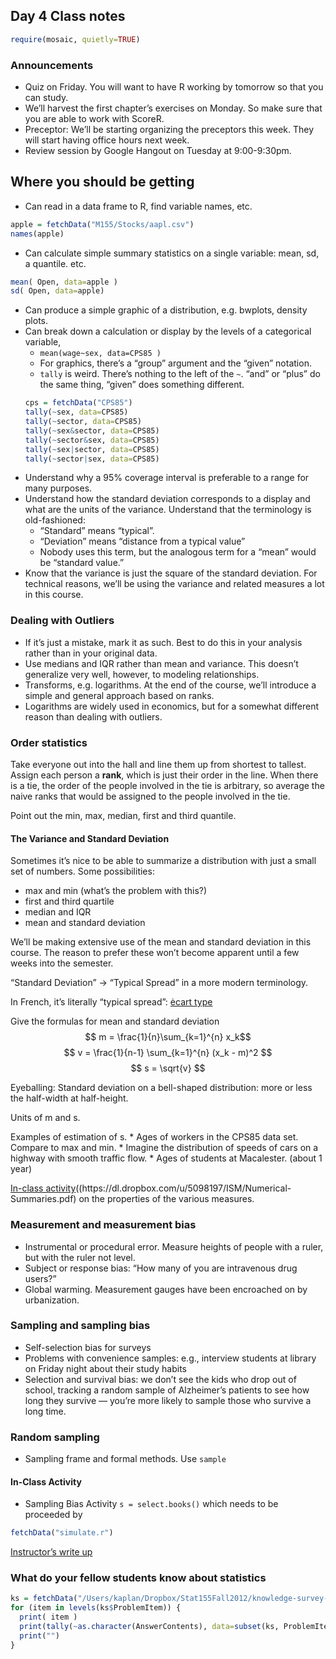 Day 4 Class notes
--------------------------

```r
require(mosaic, quietly=TRUE)
```

### Announcements

* Quiz on Friday.  You will want to have R working by tomorrow so that you can study.
* We'll harvest the first chapter's exercises on Monday.  So make sure that you are able to work with ScoreR.
* Preceptor: We'll be starting organizing the preceptors this week.  They will start having office hours next week.
* Review session by Google Hangout on Tuesday at 9:00-9:30pm.

## Where you should be getting

* Can read in a data frame to R, find variable names, etc.
```r
apple = fetchData("M155/Stocks/aapl.csv")
names(apple)
```
* Can calculate simple summary statistics on a single variable: mean, sd, a quantile. etc.
```r
mean( Open, data=apple )
sd( Open, data=apple)
```
* Can produce a simple graphic of a distribution, e.g. bwplots, density plots.
* Can break down a calculation or display by the levels of a categorical variable, 
   * `mean(wage~sex, data=CPS85 )`
   * For graphics, there's a "group" argument and the "given" notation.
   * `tally` is weird.  There's nothing to the left of the `~`.  "and" or "plus" do the same thing, "given" does something different.
```r
cps = fetchData("CPS85")
tally(~sex, data=CPS85)
tally(~sector, data=CPS85)
tally(~sex&sector, data=CPS85)
tally(~sector&sex, data=CPS85)
tally(~sex|sector, data=CPS85)
tally(~sector|sex, data=CPS85)
```
* Understand why a 95% coverage interval is preferable to a range for many purposes.
* Understand how the standard deviation corresponds to a display and what are the units of the variance.  Understand that the terminology is old-fashioned:
    * "Standard" means "typical".
    * "Deviation" means "distance from a typical value"
    * Nobody uses this term, but the analogous term for a "mean" would be "standard value."
* Know that the variance is just the square of the standard deviation.  For technical reasons, we'll be using the variance and related measures a lot in this course.







### Dealing with Outliers

* If it's just a mistake, mark it as such.  Best to do this in your analysis rather than in your original data.
* Use medians and IQR rather than mean and variance.  This doesn't generalize very well, however, to modeling relationships.
* Transforms, e.g. logarithms.  At the end of the course, we'll introduce a simple and general approach based on ranks.
* Logarithms are widely used in economics, but for a somewhat different reason than dealing with outliers.


### Order statistics

Take everyone out into the hall and line them up from shortest to tallest.  Assign each person a **rank**, which is just their order in the line.  When there is a tie, the order of the people involved in the tie is arbitrary, so average the naive ranks that would be assigned to the people involved in the tie.

Point out the min, max, median, first and third quantile.

#### The Variance and Standard Deviation

Sometimes it's nice to be able to summarize a distribution with just a small set of numbers.  Some possibilities:

* max and min (what's the problem with this?)
* first and third quartile
* median and IQR
* mean and standard deviation

We'll be making extensive use of the mean and standard deviation in this course.  The reason to prefer these won't become apparent until a few weeks into the semester.

"Standard Deviation" -> "Typical Spread" in a more modern terminology.

In French, it's literally "typical spread": [ėcart type](http://fr.wikipedia.org/wiki/%C3%89cart_type)

Give the formulas for mean and standard deviation
$$ m = \frac{1}{n}\sum_{k=1}^{n} x_k$$
$$ v = \frac{1}{n-1} \sum_{k=1}^{n} (x_k - m)^2 $$
$$ s = \sqrt{v} $$

Eyeballing: Standard deviation on a bell-shaped distribution: more or less the half-width at half-height.

Units of m and s.  

Examples of estimation of s.
* Ages of workers in the CPS85 data set.  Compare to max and min.
* Imagine the distribution of speeds of cars on a highway with smooth traffic flow.
* Ages of students at Macalester. (about 1 year)

[In-class activity]((https://dl.dropbox.com/u/5098197/ISM/Numerical-Summaries.pdf) on the properties of the various measures.




### Measurement and measurement bias
* Instrumental or procedural error. Measure heights of people with a ruler, but with the ruler not level.
* Subject or response bias: "How many of you are intravenous drug users?"
* Global warming. Measurement gauges have been encroached on by urbanization.


### Sampling and sampling bias
* Self-selection bias for surveys
* Problems with convenience samples: e.g., interview students at library on Friday night about their study habits
* Selection and survival bias: we don't see the kids who drop out of school, tracking a random sample of Alzheimer's patients to see how long they survive --- you're more likely to sample those who survive a long time.

### Random sampling
* Sampling frame and formal methods.  Use `sample` 

#### In-Class Activity

* Sampling Bias Activity `s = select.books()` which needs to be proceeded by
```r
fetchData("simulate.r")
```

[Instructor's write up](../Activities/SelectingLibraryBooks.html)



### What do your fellow students know about statistics
```r
ks = fetchData("/Users/kaplan/Dropbox/Stat155Fall2012/knowledge-survey-2012-09-11.csv")
for (item in levels(ks$ProblemItem)) {
  print( item )
  print(tally(~as.character(AnswerContents), data=subset(ks, ProblemItem==item)))
  print("")
}
```


